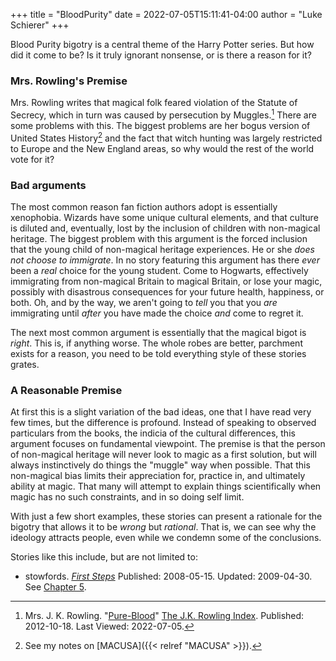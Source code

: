 +++
title = "BloodPurity"
date = 2022-07-05T15:11:41-04:00
author = "Luke Schierer"
+++

Blood Purity bigotry is a central theme of the Harry Potter series.  But how
did it come to be?  Is it truly ignorant nonsense, or is there a reason for it?  

### Mrs. Rowling's Premise

Mrs. Rowling writes that magical folk feared violation of the Statute of
Secrecy, which in turn was caused by persecution by Muggles.[^220705-4]  There
are some problems with this.  The biggest problems are her bogus version of
United States History[^220705-5] and the fact that witch hunting was largely
restricted to Europe and the New England areas, so why would the rest of the
world vote for it? 

[^220705-5]: See my notes on [MACUSA]({{< relref "MACUSA" >}}). 

[^220705-4]: Mrs. J. K. Rowling. "[Pure-Blood](https://www.rowlingindex.org/work/pmpbl/)" [The J.K. Rowling Index](https://www.rowlingindex.org). Published: 2012-10-18. Last Viewed: 2022-07-05. 

### Bad arguments

The most common reason fan fiction authors adopt is essentially xenophobia.
Wizards have some unique cultural elements, and that culture is diluted and,
eventually, lost by the inclusion of children with non-magical heritage.  The
biggest problem with this argument is the forced inclusion that the young child
of non-magical heritage experiences.   He or she *does not choose to
immigrate*.  In no story featuring this argument has there *ever* been a *real*
choice for the young student.  Come to Hogwarts, effectively immigrating from
non-magical Britain to magical Britain, or lose your magic, possibly with
disastrous consequences for your future health, happiness, or both.  Oh, and
by the way, we aren't going to *tell* you that you *are* immigrating until
*after* you have made the choice *and* come to regret it.

The next most common argument is essentially that the magical bigot is *right*.
This is, if anything worse.  The whole robes are better, parchment exists for a
reason, you need to be told everything style of these stories grates.

### A Reasonable Premise

At first this is a slight variation of the bad ideas, one that I have read very
few times, but the difference is profound.  Instead of speaking to observed
particulars from the books, the indicia of the cultural differences, this
argument focuses on fundamental viewpoint.  The premise is that the person of
non-magical heritage will never look to magic as a first solution, but will
always instinctively do things the "muggle" way when possible.  That this
non-magical bias limits their appreciation for, practice in, and ultimately
ability at magic.  That many will attempt to explain things scientifically when
magic has no such constraints, and in so doing self limit.  

With just a few short examples, these stories can present a rationale for the
bigotry that allows it to be *wrong* but *rational*.  That is, we can see why
the ideology attracts people, even while we condemn some of the conclusions.

Stories like this include, but are not limited to:
* stowfords. _[First Steps](https://www.fanfiction.net/s/4257626/)_ Published: 2008-05-15. Updated: 2009-04-30. See [Chapter 5](https://www.fanfiction.net/s/4257626/5/First-Steps). 
